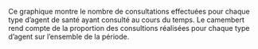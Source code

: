 Ce graphique montre le nombre de consultations effectuées pour chaque type d'agent de santé ayant consulté au cours du temps. Le camembert rend compte de la proportion des consultions réalisées pour chaque type d'agent sur l'ensemble de la période.